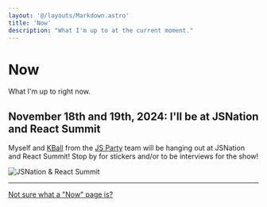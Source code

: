 ```yaml
---
layout: '@/layouts/Markdown.astro'
title: 'Now'
description: "What I'm up to at the current moment."
---
```


# Now
What I'm up to right now.

## November 18th and 19th, 2024: I'll be at JSNation and React Summit

Myself and [KBall]() from the [JS Party](https://jsparty.fm) team will be hanging out at JSNation and React Summit! Stop
by for stickers and/or to be interviews for the show!

![JSNation & React Summit](@/assets/posts/jsnation.jpg)

---

[Not sure what a "Now" page is?](https://nownownow.com/about)


